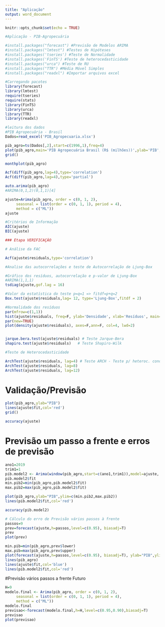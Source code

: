 ```yaml
---
title: "Aplicação"
output: word_document
---
```


```r
knitr::opts_chunk$set(echo = TRUE)
```

```r
#Aplicação - PIB-Agropecuária

#install.packages("forecast") #Previsão de Modelos ARIMA
#install.packages("lmtest") #Testes de Hipóteses
#install.packages('tseries') #Teste de Normalidade
#install.packages('FinTS') #Teste de heterocedasticidade
#install.packages("urca") #Teste de RU
#install.packages("TTR") #Média Móvel Simples
#install.packages("readxl") #Importar arquivos excel

#Carregando pacotes
library(forecast)
library(lmtest)
require(tseries)
require(stats)
library(FinTS)
library(urca)
library(TTR)
library(readxl)
```

```r
#leitura dos dados
#PIB Agropecuária - Brasil
Dados=read_excel('PIB_Agropecuaria.xlsx')

pib_agro=ts(Dados[,2],start=c(1996,1),freq=4)
plot(pib_agro,main='PIB Agropecuária Brasil (R$ (milhões))',ylab='PIB',xlab='Trim/Ano',col='blue')
grid()

monthplot(pib_agro)

Acf(diff(pib_agro,lag=4),type='correlation')
Acf(diff(pib_agro,lag=4),type='partial')

auto.arima(pib_agro)
#ARIMA(0,1,2)(0,1,1)[4]

ajuste=Arima(pib_agro, order = c(0, 1, 2),
     seasonal = list(order = c(0, 1, 1), period = 4),
     method = c("ML"))
ajuste

#Critérios de Informação
AIC(ajuste)
BIC(ajuste)
```



```r
### Etapa VERIFICAÇÃO

# Análise da FAC 

Acf(ajuste$residuals,type='correlation')

```


```r
#Analise das autocorrelações e teste de Autocorrelação de Ljung-Box

#Gráfico dos resíduos, autocorrelação e p-valor de Ljung-Box
#ARIMA(1,1,1)
tsdiag(ajuste,gof.lag = 16)

#Valor da estatística do teste p=q=1 => fitdf=p+q=2
Box.test(ajuste$residuals,lag= 12, type='Ljung-Box',fitdf = 2)


```


```r

#Normalidade dos resíduos
par(mfrow=c(1,1))
hist(ajuste$residuals, freq=F, ylab='Densidade', xlab='Resíduos', main='Resíduos')
par(new=TRUE)
plot(density(ajuste$residuals), axes=F,ann=F, col=4, lwd=2)  


jarque.bera.test(ajuste$residuals) # Teste Jarque-Bera
shapiro.test(ajuste$residuals)   # Teste Shapiro-Wilk

```


```r
#Teste de Heterocedasticidade

ArchTest(ajuste$residuals, lag=4) # Teste ARCH - Teste p/ heteroc. condicional
ArchTest(ajuste$residuals, lag=8)
ArchTest(ajuste$residuals, lag=12)

```


# Validação/Previsão
```r
plot(pib_agro,ylab="PIB")
lines(ajuste$fit,col='red')
grid()

accuracy(ajuste)

```

# Previsão um passo a frente e erros de previsão

```r
ano1=2019
trim1=1
pib.model2 <- Arima(window(pib_agro,start=c(ano1,trim1)),model=ajuste, biasadj=T)
pib.model2$fit
min.pib2=min(pib_agro,pib.model2$fit)
max.pib2=max(pib_agro,pib.model2$fit)

plot(pib_agro,ylab="PIB",ylim=c(min.pib2,max.pib2))
lines(pib.model2$fit,col='red')

accuracy(pib.model2)

```


```r
# Cálculo do erro de Previsão vários passos à frente
passos=9
prev=forecast(ajuste,h=passos,level=c(0.95), biasadj=T)
prev
plot(prev)

min.pib=min(pib_agro,prev$lower)
max.pib=max(pib_agro,prev$upper)
plot(forecast(ajuste,h=passos,level=c(0.95), biasadj=T), ylab="PIB",ylim=c(min.pib,max.pib))
lines(pib_agro)
lines(ajuste$fit,col='blue')
lines(pib.model2$fit,col='red')

```

#Previsão vários passos a frente Futuro
```r
H=9
modelo.final <- Arima(pib_agro, order = c(0, 1, 2),
     seasonal = list(order = c(0, 1, 1), period = 4),
     method = c("ML"))
modelo.final
previsao<-forecast(modelo.final,h=H,level=c(0.95,0.90),biasadj=T)
previsao
plot(previsao)

```

